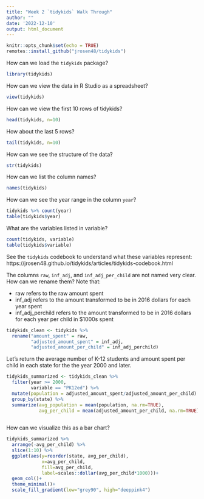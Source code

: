 ```yaml
---
title: "Week 2 `tidykids` Walk Through"
author: ""
date: '2022-12-10'
output: html_document
---
```


```r
knitr::opts_chunk$set(echo = TRUE)
remotes::install_github("jrosen48/tidykids")
```


How can we load the `tidykids` package?

```r
library(tidykids)
```



How can we view the data in R Studio as a spreadsheet?

```r
view(tidykids)
```


How can we view the first 10 rows of tidykids?

```r
head(tidykids, n=10)
```

How about the last 5 rows?

```r
tail(tidykids, n=10)
```


How can we see the structure of the data?

```r
str(tidykids)
```

How can we list the column names?

```r
names(tidykids)
```

How can we see the year range in the column `year`?

```r
tidykids %>% count(year)
table(tidykids$year)
```

What are the variables listed in variable?

```r
count(tidykids, variable)
table(tidykids$variable)
```

See the `tidykids` codebook to understand what these variables represent:
https://jrosen48.github.io/tidykids/articles/tidykids-codebook.html


The columns `raw`, `inf_adj`, and `inf_adj_per_child` are not named very clear. How can we rename them? Note that:

- raw refers to the raw amount spent
- inf_adj refers to the amount transformed to be in 2016 dollars for each year spent
- inf_adj_perchild refers to the amount transformed to be in 2016 dollars for each year per child in $1000s spent

```r
tidykids_clean <- tidykids %>%
  rename("amount_spent" = raw,
         "adjusted_amount_spent" = inf_adj,
         "adjusted_amount_per_child" = inf_adj_perchild)
```


Let's return the average number of K-12 students and amount spent per child in each state for the the year 2000 and later.

```r
tidykids_summarized <- tidykids_clean %>%
  filter(year >= 2000,
         variable == "PK12ed") %>%
  mutate(population = adjusted_amount_spent/adjusted_amount_per_child) %>%
  group_by(state) %>%
  summarize(avg_population = mean(population, na.rm=TRUE),
            avg_per_child = mean(adjusted_amount_per_child, na.rm=TRUE))
  
```


How can we visualize this as a bar chart?

<!-- Colors from https://bookdown.org/hneth/ds4psy/D-3-apx-colors-basics.html -->

```r
tidykids_summarized %>%
  arrange(-avg_per_child) %>%
  slice(1:10) %>%
  ggplot(aes(y=reorder(state, avg_per_child), 
             x=avg_per_child,
             fill=avg_per_child,
             label=scales::dollar(avg_per_child*1000)))+
  geom_col()+
  theme_minimal()+
  scale_fill_gradient(low="grey90", high="deeppink4")
```

